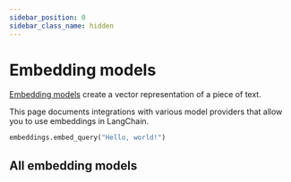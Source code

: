 ```yaml
---
sidebar_position: 0
sidebar_class_name: hidden
---
```


# Embedding models


[Embedding models](/docs/concepts/embedding_models) create a vector representation of a piece of text.

This page documents integrations with various model providers that allow you to use embeddings in LangChain.


<EmbeddingTabs/>

```python
embeddings.embed_query("Hello, world!")
```

<CategoryTable category="text_embedding" />

## All embedding models

<IndexTable />
